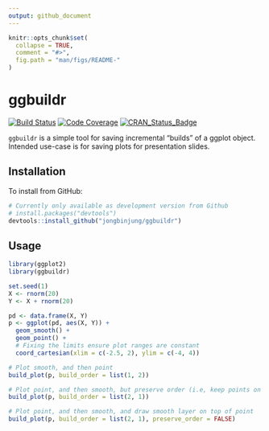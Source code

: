 ```yaml
---
output: github_document
---
```


<!-- README.md is generated from README.Rmd. Please edit that file -->

```r
knitr::opts_chunk$set(
  collapse = TRUE,
  comment = "#>",
  fig.path = "man/figs/README-"
)
```

# ggbuildr

[![Build Status](https://travis-ci.org/jongbinjung/ggbuildr.svg?branch=master)](https://travis-ci.org/jongbinjung/ggbuildr)
[![Code Coverage](https://codecov.io/gh/jongbinjung/ggbuildr/branch/master/graph/badge.svg)](https://codecov.io/gh/jongbinjung/ggbuildr)
[![CRAN_Status_Badge](http://www.r-pkg.org/badges/version/datree)](http://cran.r-project.org/package=datree)

`ggbuildr` is a simple tool for saving incremental "builds" of a ggplot object.
Intended use-case is for saving plots for presentation slides.

## Installation

To install from GitHub:

```r
# Currently only available as development version from Github
# install.packages("devtools")
devtools::install_github("jongbinjung/ggbuildr")
```

## Usage

```r
library(ggplot2)
library(ggbuildr)

set.seed(1)
X <- rnorm(20)
Y <- X + rnorm(20)

pd <- data.frame(X, Y)
p <- ggplot(pd, aes(X, Y)) +
  geom_smooth() +
  geom_point() +
  # Fixing the limits ensure plot ranges are constant
  coord_cartesian(xlim = c(-2.5, 2), ylim = c(-4, 4))

# Plot smooth, and then point
build_plot(p, build_order = list(1, 2))

# Plot point, and then smooth, but preserve order (i.e, keep points on top)
build_plot(p, build_order = list(2, 1))

# Plot point, and then smooth, and draw smooth layer on top of point
build_plot(p, build_order = list(2, 1), preserve_order = FALSE)
```


